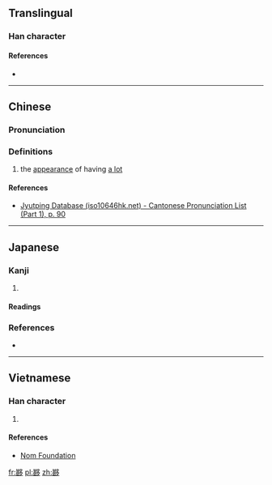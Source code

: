 ==Translingual==

===Han character===
{{Han char|rn=36|rad=夕|as=12|sn=15|four=|canj=TVNIN|ids=⿰甚多}}

====References====
* {{Han ref|kx=0247.241|dkj=05818|dj=0492.200|hdz=20866.110|uh=5926|ud=22822}}

----

==Chinese==
{{zh-forms}}

===Pronunciation===
{{zh-pron
|m=chěn
|c=cam2
|cat=
}}

===Definitions===
# {{zh-obsolete}} the [[appearance]] of having [[a lot]]

====References====
* [http://www.iso10646hk.net/jp/document/download.jsp Jyutping Database (iso10646hk.net) - Cantonese Pronunciation List (Part 1), p. 90]

----

==Japanese==

===Kanji===
{{ja-kanji|grade=|rs=夕12}}

# {{rfdef|lang=ja}}

====Readings====
{{ja-readings
|on=[[ちん]] (chin)
}}

===References===
* {{R:Koseki Moji|066700}}

----

==Vietnamese==

===Han character===
{{vi-hantu|[[lắm]]|rs=夕12}}

# {{defn|lang=vi|sort=夕12}}

====References====
* [http://nomfoundation.org/common/nom_details.php?codepoint=5926 Nom Foundation]

[[fr:夦]]
[[pl:夦]]
[[zh:夦]]